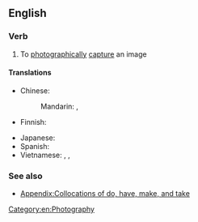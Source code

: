 ==English==

===Verb===
{{en-verb|head=[[take]] a [[picture]]|takes a picture|taking a picture|took a picture|taken a picture}}

# {{lb|en|idiomatic}} To [[photographically]] [[capture]] an image

====Translations====
{{trans-top|capture an image}}
* Chinese:
*: Mandarin: {{t+|cmn|照相|tr=zhàoxiàng|sc=Hani}}, {{t+|cmn|拍照|tr=pāizhào|sc=Hani}}
* Finnish: {{t|fi|[[ottaa]] [[kuva]]}}
{{trans-mid}}
* Japanese: {{t+|ja|撮る|tr=とる, toru}}
* Spanish: {{t|es|hacer una fotografía}}
* Vietnamese: {{t|vi|chụp hình}}, {{t+|vi|chụp ảnh}}, {{t+|vi|chụp}}
{{trans-bottom}}

===See also===
* [[Appendix:Collocations of do, have, make, and take]]

[[Category:en:Photography]]